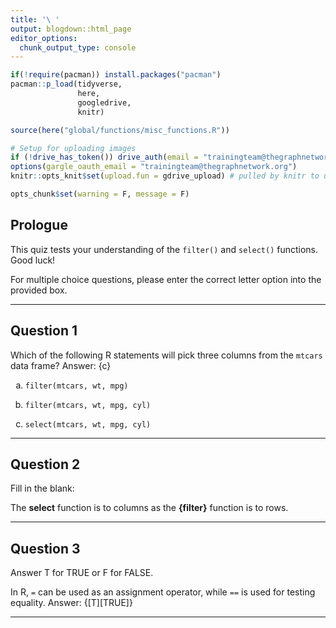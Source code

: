 ```yaml
---
title: '\ '
output: blogdown::html_page
editor_options:
  chunk_output_type: console
---
```


```r
if(!require(pacman)) install.packages("pacman")
pacman::p_load(tidyverse, 
               here,
               googledrive,
               knitr)

source(here("global/functions/misc_functions.R"))

# Setup for uploading images
if (!drive_has_token()) drive_auth(email = "trainingteam@thegraphnetwork.org")
options(gargle_oauth_email = "trainingteam@thegraphnetwork.org")
knitr::opts_knit$set(upload.fun = gdrive_upload) # pulled by knitr to upload image

opts_chunk$set(warning = F, message = F)
```

## Prologue

This quiz tests your understanding of the `filter()` and `select()` functions. Good luck!

For multiple choice questions, please enter the correct letter option into the provided box.

------------------------------------------------------------------------


## Question 1

Which of the following R statements will pick three columns from the `mtcars` data frame? Answer: {c}

a.  `filter(mtcars, wt, mpg)`

b.  `filter(mtcars, wt, mpg, cyl)`

c.  `select(mtcars, wt, mpg, cyl)`

------------------------------------------------------------------------


## Question 2

Fill in the blank:

The **select** function is to columns as the **{filter}** function is to rows.

------------------------------------------------------------------------


## Question 3

Answer T for TRUE or F for FALSE.

In R, `=` can be used as an assignment operator, while `==` is used for testing equality. Answer: {[T][TRUE]}

------------------------------------------------------------------------


